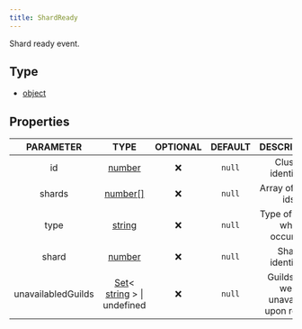 ```yaml
---
title: ShardReady
---
```


Shard ready event.

## Type
- [object](https://developer.mozilla.org/en-US/docs/Web/JavaScript/Reference/Global_Objects/Object)

## Properties

| PARAMETER | TYPE | OPTIONAL | DEFAULT | DESCRIPTION |
| :-------: | :--: | :------: | :-----: | :---------: |
| id | [number](https://developer.mozilla.org/en-US/docs/Web/JavaScript/Reference/Global_Objects/Number) |  ❌   | `null`  | Cluster identifier. |
| shards | [number[]](https://developer.mozilla.org/en-US/docs/Web/JavaScript/Reference/Global_Objects/Number) |  ❌   | `null`  | Array of shard ids. |
| type | [string](https://developer.mozilla.org/en-US/docs/Web/JavaScript/Reference/Global_Objects/String) |  ❌   | `null`  | Type of event, what occured? |
| shard | [number](https://developer.mozilla.org/en-US/docs/Web/JavaScript/Reference/Global_Objects/Number) |  ❌   | `null`  | Shard identifier. |
| unavailabledGuilds | [Set](https://developer.mozilla.org/en-US/docs/Web/JavaScript/Reference/Global_Objects/Set)< [string](https://developer.mozilla.org/en-US/docs/Web/JavaScript/Reference/Global_Objects/String) > \| undefined |  ❌   | `null`  | Guilds that were unavailble upon ready. |